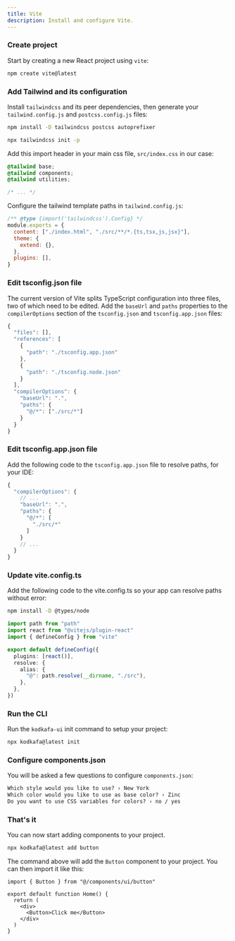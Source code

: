 ```yaml
---
title: Vite
description: Install and configure Vite.
---
```


<Steps>

### Create project

Start by creating a new React project using `vite`:

```bash
npm create vite@latest
```

### Add Tailwind and its configuration

Install `tailwindcss` and its peer dependencies, then generate your `tailwind.config.js` and `postcss.config.js` files:

```bash
npm install -D tailwindcss postcss autoprefixer
```

```bash
npx tailwindcss init -p
```

Add this import header in your main css file, `src/index.css` in our case:

```css {1-3} showLineNumbers
@tailwind base;
@tailwind components;
@tailwind utilities;

/* ... */
```

Configure the tailwind template paths in `tailwind.config.js`:

```js {3}
/** @type {import('tailwindcss').Config} */
module.exports = {
  content: ["./index.html", "./src/**/*.{ts,tsx,js,jsx}"],
  theme: {
    extend: {},
  },
  plugins: [],
}
```

### Edit tsconfig.json file

The current version of Vite splits TypeScript configuration into three files, two of which need to be edited.
Add the `baseUrl` and `paths` properties to the `compilerOptions` section of the `tsconfig.json` and
`tsconfig.app.json` files:

```ts {11-16} showLineNumbers
{
  "files": [],
  "references": [
    {
      "path": "./tsconfig.app.json"
    },
    {
      "path": "./tsconfig.node.json"
    }
  ],
  "compilerOptions": {
    "baseUrl": ".",
    "paths": {
      "@/*": ["./src/*"]
    }
  }
}
```

### Edit tsconfig.app.json file

Add the following code to the `tsconfig.app.json` file to resolve paths, for your IDE:

```ts {4-9} showLineNumbers
{
  "compilerOptions": {
    // ...
    "baseUrl": ".",
    "paths": {
      "@/*": [
        "./src/*"
      ]
    }
    // ...
  }
}
```

### Update vite.config.ts

Add the following code to the vite.config.ts so your app can resolve paths without error:

```bash
npm install -D @types/node
```

```typescript
import path from "path"
import react from "@vitejs/plugin-react"
import { defineConfig } from "vite"

export default defineConfig({
  plugins: [react()],
  resolve: {
    alias: {
      "@": path.resolve(__dirname, "./src"),
    },
  },
})
```

### Run the CLI

Run the `kodkafa-ui` init command to setup your project:

```bash
npx kodkafa@latest init
```

### Configure components.json

You will be asked a few questions to configure `components.json`:

```txt showLineNumbers
Which style would you like to use? › New York
Which color would you like to use as base color? › Zinc
Do you want to use CSS variables for colors? › no / yes
```

### That's it

You can now start adding components to your project.

```bash
npx kodkafa@latest add button
```

The command above will add the `Button` component to your project. You can then import it like this:

```tsx {1,6} showLineNumbers
import { Button } from "@/components/ui/button"

export default function Home() {
  return (
    <div>
      <Button>Click me</Button>
    </div>
  )
}
```

</Steps>
